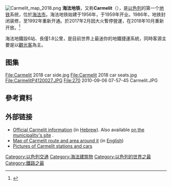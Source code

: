 {{expand|time=2014-04-11T03:24:17+00:00}}
{{Expand language}}
{{Infobox rail line
|name        = Carmelit<br />{{lang|he|כרמלית}}
|color       = Red
|logo        = Carmelit.svg
|logo_width  = 150px
|image       = The New Carmelit 08-10-2018.jpg
|image_width = 300px
|caption     = [[Kikar_Pariz車站|Kikar Pariz車站]]
|type        = [[纜索鐵路|纜索]]地铁
|system      =
|status      = 营运中
|locale      = [[海法|海法]]
|start       = [[Gan_HaEm|Gan HaEm]]
|end         = [[Paris_Square_(Haifa)|Paris Square]]
|stations    = 6
|routes      = 1
|ridership2  = 732,664 (2012)<ref>{{cite news |author=Eyal Lerman |url=http://www.mynet.co.il/articles/0,7340,L-4341841,00.html |title=זינוק של 20% בנסיעה בכרמלית |language=HE |trans-title=20% Jump in Carmelit Trips |publisher=[[Ynet|MyNet]] |date=February 7, 2013 |accessdate=2013-07-20 |archive-url=https://web.archive.org/web/20170214103758/http://www.mynet.co.il/articles/0,7340,L-4341841,00.html |archive-date=2017-02-14 |dead-url=yes }}</ref>
|open        = 1959年
|close       =
|owner       = 海法市政府
|operator    = 海法地鐵公司
|character   = 1
|stock       = 4 [[Von_Roll|Von Roll]] (now [[Doppelmayr_Garaventa_Group|Doppelmayr]]) funicular cars <br />2 per train
|linelength  = {{convert|1.8|km|mi|abbr=on}}
|tracklength =
|tracks = 1
|gauge       = 1980mm<ref>{{Cite web |url=http://www.railwaystationlists.co.uk/pdfasia/israelrlys.pdf |title=Railway Station Lists |accessdate=2018-06-01 |archive-date=2013-08-12 |archive-url=https://web.archive.org/web/20130812064400/http://www.railwaystationlists.co.uk/pdfasia/israelrlys.pdf |dead-url=no }}</ref>{{discuss|section=1980 mm}}
| electrification =
|speed       = {{convert|28|km/h|mph|abbr=on}}
|elevation   = {{convert|268|m|ft|0|abbr=on}} above sea level
|website     = [http://www.carmelithaifa.co.il/ www.carmelithaifa.co.il]
|map_name    = Route Map
|map_state   = hide
}}
[[File:Carmelit_map_2018.png|thumb]]
'''海法地铁'''，又称'''Carmelit'''（{{lang-he-n|כַּרְמְלִית}}），是[[以色列|以色列]]的第一个[[地铁|地铁]]系统，位於[[海法|海法市]]。海法地铁始建于1956年，于1959年开业。1986年，地铁封闭装修，至1992年重新开通。於2017年2月因大火暫停營運，在2018年10月重新开放。<ref>{{Cite web|url=https://www.anglo-list.com/carmelit-closed-due-to-fire-damage|title=Carmelit Closed Due to Fire Damage|accessdate=2018-04-04|work=www.anglo-list.com|language=en-gb|archive-date=2018-04-04|archive-url=https://web.archive.org/web/20180404202128/https://www.anglo-list.com/carmelit-closed-due-to-fire-damage|dead-url=no}}</ref>

海法地鐵設6站、長僅1.8公里，是目前世界上最迷你的地鐵捷運系統，同時客源主要是以[[觀光客|觀光客]]為主。

== 图集 ==
<gallery>
File:Carmelit 2018 car side.jpg
File:Carmelit 2018 car seats.jpg
File:CarmelitP4120027.JPG
File:270 2010-09-06 07-57-45 Carmelit.JPG
</gallery>

== 參考資料 ==
<references />

== 外部链接 ==
{{Commonscat|Carmelit}}
*[http://www.carmelit.com/ Official Carmelit information] {{Wayback|url=http://www.carmelit.com/ |date=20140517055228 }} (in [[Hebrew_language|Hebrew]]). Also available [http://www.haifa.muni.il/Cultures/he-IL/Municipality/CityCouncil/CityCorp/CarmelitHaifa.htm on the municipality's site] {{Wayback|url=http://www.haifa.muni.il/Cultures/he-IL/Municipality/CityCouncil/CityCorp/CarmelitHaifa.htm |date=20191111053544 }}.
*[https://web.archive.org/web/20060822024107/http://www.urbanrail.net/as/hai/haifa-citymap.jpg Map of Carmelit route and area around it] (in [[English_language|English]])
*[https://web.archive.org/web/20140328110355/http://www.urbanrail.net/as/hai/haifa-pix.htm Pictures of Carmelit stations and cars]

{{以色列交通}}
{{亚洲城市轨道交通系统}}
[[Category:以色列交通|Category:以色列交通]]
[[Category:海法建筑物|Category:海法建筑物]]
[[Category:以色列的世界之最|Category:以色列的世界之最]]
[[Category:鐵路之最|Category:鐵路之最]]